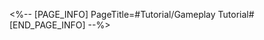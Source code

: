 <%-- [PAGE_INFO]
PageTitle=#Tutorial/Gameplay Tutorial#
[END_PAGE_INFO] --%>
{{Tutorial
|sort      = 982004
|title     = Gameplay Tutorial
|subtitle  = 
|type      = 
|about     = 
|image1    = Tutorial Gameplay Tutorial 1.png{{subst:void|<!--$UPLOAD:<<SpriteOutput/TutorialPic/TutorialPage_982004.png>-<Tutorial Gameplay Tutorial 1.png>-<Tutorial Files>>-->}}
|text1     = Colliding with a {{Color|h|nobold=1|Spiky Pillar}} deals {{Color|h|nobold=1|3}} DMG to the baby seal.
|image2    = Tutorial Gameplay Tutorial 2.png{{subst:void|<!--$UPLOAD:<<SpriteOutput/TutorialPic/TutorialPage_982007.png>-<Tutorial Gameplay Tutorial 2.png>-<Tutorial Files>>-->}}
|text2     = A baby seal that collides with a {{Color|h|nobold=1|Floatie}} increases {{Color|h|nobold=1|SPD}}, and gains {{Color|h|nobold=1|1}} ATK for the current round.
}}